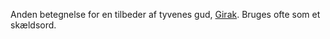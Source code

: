 {{title:Girakker}}
{{author:Laura Holmegaard}}
{{timestamp:2009-09-20T08:54:11Z}}
{{copyright:Girakker}}
Anden betegnelse for en tilbeder af tyvenes gud, [[Girak]]. Bruges ofte som et skældsord.